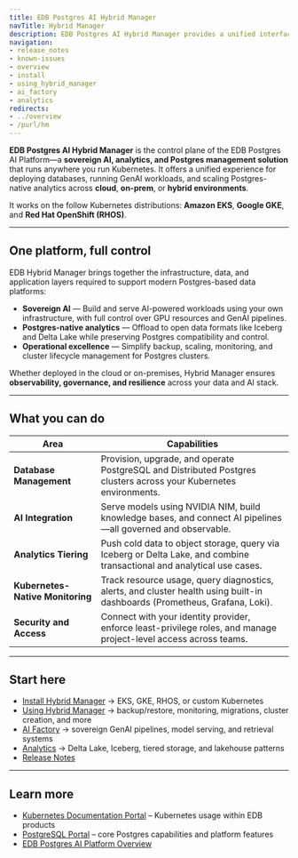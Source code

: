 ```yaml
---
title: EDB Postgres AI Hybrid Manager
navTitle: Hybrid Manager
description: EDB Postgres AI Hybrid Manager provides a unified interface for provisioning and managing PostgreSQL clusters within the EDB Postgres AI platform
navigation:
- release_notes
- known-issues
- overview
- install
- using_hybrid_manager
- ai_factory
- analytics
redirects:
- ../overview
- /purl/hm
---
```


**EDB Postgres AI Hybrid Manager** is the control plane of the EDB Postgres AI Platform—a **sovereign AI, analytics, and Postgres management solution** that runs anywhere you run Kubernetes. It offers a unified experience for deploying databases, running GenAI workloads, and scaling Postgres-native analytics across **cloud**, **on-prem**, or **hybrid environments**.

It works on the follow Kubernetes distributions: **Amazon EKS**, **Google GKE**, and **Red Hat OpenShift (RHOS)**.

---

## One platform, full control

EDB Hybrid Manager brings together the infrastructure, data, and application layers required to support modern Postgres-based data platforms:

- **Sovereign AI** — Build and serve AI-powered workloads using your own infrastructure, with full control over GPU resources and GenAI pipelines.
- **Postgres-native analytics** — Offload to open data formats like Iceberg and Delta Lake while preserving Postgres compatibility and control.
- **Operational excellence** — Simplify backup, scaling, monitoring, and cluster lifecycle management for Postgres clusters.

Whether deployed in the cloud or on-premises, Hybrid Manager ensures **observability, governance, and resilience** across your data and AI stack.

---

## What you can do

| Area | Capabilities |
|------|--------------|
| **Database Management** | Provision, upgrade, and operate PostgreSQL and Distributed Postgres clusters across your Kubernetes environments. |
| **AI Integration** | Serve models using NVIDIA NIM, build knowledge bases, and connect AI pipelines—all governed and observable. |
| **Analytics Tiering** | Push cold data to object storage, query via Iceberg or Delta Lake, and combine transactional and analytical use cases. |
| **Kubernetes-Native Monitoring** | Track resource usage, query diagnostics, alerts, and cluster health using built-in dashboards (Prometheus, Grafana, Loki). |
| **Security and Access** | Connect with your identity provider, enforce least-privilege roles, and manage project-level access across teams. |

---

## Start here

- [Install Hybrid Manager](./install) → EKS, GKE, RHOS, or custom Kubernetes
- [Using Hybrid Manager](./using_hybrid_manager) → backup/restore, monitoring, migrations, cluster creation, and more
- [AI Factory](./ai_factory) → sovereign GenAI pipelines, model serving, and retrieval systems
- [Analytics](./analytics) → Delta Lake, Iceberg, tiered storage, and lakehouse patterns
- [Release Notes](./release_notes)

---

## Learn more

- [Kubernetes Documentation Portal](../../portal/kubernetes) – Kubernetes usage within EDB products
- [PostgreSQL Portal](../../portal/postgresql) – core Postgres capabilities and platform features
- [EDB Postgres AI Platform Overview](../../platform)
